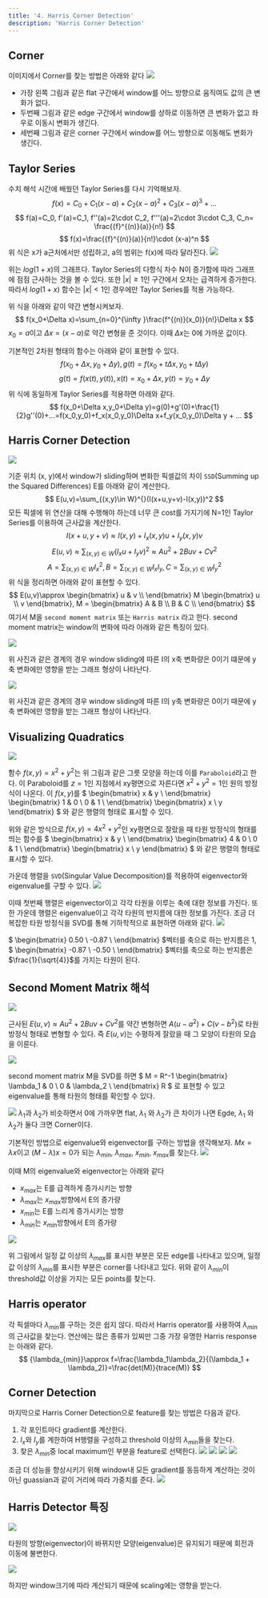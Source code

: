 ```yaml
---
title: '4. Harris Corner Detection'
description: 'Harris Corner Detection'
---
```


## Corner
이미지에서 Corner를 찾는 방법은 아래와 같다
![](assets/harris_detection/00_corner.png)
* 가장 왼쪽 그림과 같은 flat 구간에서 window를 어느 방향으로 움직여도 값의 큰 변화가 없다.
* 두번째 그림과 같은 edge 구간에서 window를 상하로 이동하면 큰 변화가 없고 좌우로 이동시 변화가 생긴다.
* 세번째 그림과 같은 corner 구간에서 window를 어느 방향으로 이동해도 변화가 생긴다.

## Taylor Series
수치 해석 시간에 배웠던 Taylor Series를 다시 기억해보자.
$$
f(x)=C_{0}+C_1(x-a)+C_2(x-a)^2+C_3(x-a)^3+...
$$
$$
f(a)=C_0, f'(a)=C_1, f''(a)=2\cdot C_2, f'''(a)=2\cdot 3\cdot C_3, C_n= \frac{{f}^{(n)}(a)}{n!}
$$
$$
f(x)=\frac{{f}^{(n)}(a)}{n!}\cdot (x-a)^n
$$
위 식은 x가 a근처에서만 성립하고, a의 범위는 f(x)에 따라 달라진다.
![](assets/harris_detection/01_logarithm.gif)

위는 $log(1+x)$의 그래프다. 
Taylor Series의 다항식 차수 N이 증가함에 따라 그래프에 점점 근사하는 것을 볼 수 있다. 
또한 $\left| x\right|\geq 1$인 구간에서 오차는 급격하게 증가한다.
따라서 $log(1+x)$ 함수는 $\left| x\right|< 1$인 경우에만 Taylor Series를 적용 가능하다.

위 식을 아래와 같이 약간 변형시켜보자.
$$
f(x_0+\Delta x)=\sum_{n=0}^{\infty }\frac{f^{(n)}(x_0)}{n!}\Delta x
$$
$x_0=a$이고 $\Delta x=(x-a)$로 약간 변형을 준 것이다. 이때 $\Delta x$는 0에 가까운 값이다.

기본적인 2차원 형태의 함수는 아래와 같이 표현할 수 있다.
$$
f(x_0+\Delta x,y_0+\Delta y), g(t)=f(x_0+t\Delta x,y_0+t\Delta y)
$$
$$
g(t)=f(x(t),y(t)), x(t)=x_0+\Delta x, y(t)=y_0+\Delta y
$$
위 식에 동일하게 Taylor Series를 적용하면 아래와 같다.
$$
f(x_0+\Delta x,y_0+\Delta y)=g(0)+g'(0)+\frac{1}{2}g''(0)+...=f(x_0,y_0)+f_x(x_0,y_0)\Delta x+f_y(x_0,y_0)\Delta y + ...
$$
## Harris Corner Detection
![](assets/harris_detection/02_sliding_window.PNG)

기준 위치 (x, y)에서 window가 sliding하며 변화한 픽셀값의 차이 ```SSD```(Summing up the Squared Differences) E를 아래와 같이 계산한다.
$$
E(u,v)=\sum_{(x,y)\in W}^{}(I(x+u,y+v)-I(x,y))^2
$$
모든 픽셀에 위 연산을 대해 수행해야 하는데 너무 큰 cost를 가지기에 N=1인 Taylor Series를 이용하여 근사값을 계산한다.
$$
I(x+u,y+v)\approx I(x,y)+I_x(x,y)u+I_y(x,y)v
$$
$$
E(u,v)\approx \sum_{(x,y)\in W}(I_x u+I_y v)^2\approx Au^2+2Buv+Cv^2
$$
$$
A=\sum_{(x,y)\in W}{I_x}^2, B=\sum_{(x,y)\in W}I_x I_y, C=\sum_{(x,y)\in W}{I_y}^2
$$
위 식을 정리하면 아래와 같이 표현할 수 있다.
$$
E(u,v)\approx
\begin{bmatrix}
u & v \\
\end{bmatrix}
M
\begin{bmatrix}
u \\ v
\end{bmatrix},
M = \begin{bmatrix}
A & B \\
B & C \\
\end{bmatrix} 
$$
여기서 M을 ```second moment matrix``` 또는 ```Harris matrix``` 라고 한다.
second moment matrix는 window의 변화에 따라 아래와 같은 특징이 있다.

![](assets/harris_detection/05_ssd_horizontal_edge.PNG)

위 사진과 같은 경계의 경우 window sliding에 따른 I의 x축 변화량은 0이기 떄문에 y축 변화에만 영향을 받는 그래프 형상이 나타난다.

![](assets/harris_detection/06_ssd_vertical_edge.PNG)

위 사진과 같은 경계의 경우 window sliding에 따른 I의 y축 변화량은 0이기 때문에 y축 변화에만 영향을 받는 그래프 형상이 나타난다.
## Visualizing Quadratics
![](assets/harris_detection/07_equation_of_bowl.PNG)

함수 $f(x,y)=x^2+y^2$는 위 그림과 같은 그릇 모양을 하는데 이를 ```Paraboloid```라고 한다.
이 Paraboloid를 $z=1$인 지점에서 xy평면으로 자른다면 $x^2+y^2=1$인 원의 방정식이 나온다.
이 $f(x,y)$를 
$
\begin{bmatrix}
x & y \\
\end{bmatrix}
\begin{bmatrix}
1 & 0 \\
0 & 1 \\
\end{bmatrix} 
\begin{bmatrix}
x \\ y
\end{bmatrix}
$ 와 같은 행렬의 형태로 표시할 수 있다.

위와 같은 방식으로 $f(x,y)=4x^2+y^2$인 xy평면으로 잘랐을 때 타원 방정식의 형태를 띄는 함수를
$
\begin{bmatrix}
x & y \\
\end{bmatrix}
\begin{bmatrix}
4 & 0 \\
0 & 1 \\
\end{bmatrix} 
\begin{bmatrix}
x \\ y
\end{bmatrix}
$ 와 같은 행렬의 형태로 표시할 수 있다.

가운데 행렬을 ```SVD```(Singular Value Decomposition)를 적용하여 eigenvector와 eigenvalue를 구할 수 있다.
![](assets/harris_detection/10_svd.PNG)

이때 첫번째 행렬은 eigenvector이고 각각 타원을 이루는 축에 대한 정보를 가진다.
또한 가운데 행렬은 eigenvalue이고 각각 타원의 반지름에 대한 정보를 가진다.
조금 더 복잡한 타원 방정식을 SVD를 통해 기하학적으로 표현하면 아래와 같다.
![](assets/harris_detection/11_eigen_ellipse.png)

$
\begin{bmatrix}
0.50 \\
-0.87 \\
\end{bmatrix} 
$벡터를 축으로 하는 반지름은 1,
$
\begin{bmatrix}
-0.87 \\
-0.50 \\
\end{bmatrix} 
$벡터를 축으로 하는 반지름은 $\frac{1}{\sqrt{4}}$를 가지는 타원이 된다.

## Second Moment Matrix 해석
![](assets/harris_detection/04_ssd_graph.PNG)

근사된 $E(u,v) \approx Au^2+2Buv+Cv^2$를 약간 변형하면 $A({u-a}^2)+C({v-b}^2)$로 타원 방정식 형태로 변형할 수 있다.
즉 $E(u,v)$는 수평하게 잘랐을 때 그 모양이 타원의 모습을 이룬다.

![](assets/harris_detection/08_eigenvalue_ellipse.PNG)

second moment matrix M을 SVD를 하면
$
M = R^-1
\begin{bmatrix}
\lambda_1 & 0 \\
0 & \lambda_2 \\
\end{bmatrix}
R
$
로 표현할 수 있고 eigenvalue를 통해 타원의 형태를 확인할 수 있다.

![](assets/harris_detection/09_eigenvalue_harris_matrix.PNG)
$\lambda_1$과 $\lambda_2$가 비슷하면서 0에 가까우면 flat, $\lambda_1$ 와 $\lambda_2$가 큰 차이가 나면 Egde, $\lambda_1$ 와 $\lambda_2$가 둘다 크면 Corner이다.

기본적인 방법으로 eigenvalue와 eigenvector를 구하는 방법을 생각해보자.
$Mx = \lambda x$이고 $(M-\lambda)x=0$가 되는 $\lambda_{min}$, $\lambda_{max}$, $x_{min}$, $x_{max}$를 찾는다.
![](assets/harris_detection/12_eigenvalue_harris_matrix.PNG)

이때 M의 eigenvalue와 eigenvector는 아래와 같다
* $x_{max}$는 E를 급격하게 증가시키는 방향
* $\lambda_{max}$는 $x_{max}$방향에서 E의 증가량
* $x_{min}$는 E를 느리게 증가시키는 방향
* $\lambda_{min}$는 $x_{min}$방향에서 E의 증가량

![](assets/harris_detection/13_checkboard.PNG)

위 그림에서 일정 값 이상의 $\lambda_{max}$를 표시한 부분은 모든 edge를 나타내고 있으며,
일정 값 이상의 $\lambda_{min}$를 표시한 부분은 corner를 나타내고 있다.
위와 같이 $\lambda_{min}$이 threshold값 이상을 가지는 모든 points를 찾는다.

## Harris operator
각 픽셀마다 $\lambda_{min}$를 구하는 것은 쉽지 않다.
따라서 Harris operator를 사용하여 $\lambda_{min}$의 근사값을 찾는다.
연산에는 많은 종류가 있찌만 그중 가장 유명한 Harris response는 아래와 같다.
$$
{\lambda_{min}}\approx f=\frac{\lambda_1\lambda_2}{(\lambda_1 + \lambda_2)}=\frac{det(M)}{trace(M)}
$$

## Corner Detection
마지막으로 Harris Corner Detection으로 feature를 찾는 방법은 다음과 같다.

1. 각 포인트마다 gradient를 계산한다.
2. $I_x$와 $I_y$를 계한하여 H행렬을 구성하고 threshold 이상의 $\lambda_{min}$들을 찾는다.
3. 찾은 $\lambda_{min}$중 local maximum인 부분을 feature로 선택한다.
![](assets/harris_detection/14_harris_detector_ex.PNG)
![](assets/harris_detection/15_harris_detector_ex.PNG)
![](assets/harris_detection/16_harris_detector_ex.PNG)
![](assets/harris_detection/17_harris_detector_ex.PNG)

조금 더 성능을 향상시키기 위해 window내 모든 gradient를 동등하게 계산하는 것이 아닌 guassian과 같이 거리에 따라 가중치를 준다.
![](assets/harris_detection/18_improved_harris_detector.PNG)

## Harris Detector 특징
![](assets/harris_detection/19_invariant_translation_rotation.PNG)

타원의 방향(eigenvector)이 바뀌지만 모양(eigenvalue)은 유지되기 때문에 회전과 이동에 불변한다.

![](assets/harris_detection/20_not_invariant_scaling.PNG)

하지만 window크기에 따라 계산되기 때문에 scaling에는 영향을 받는다.